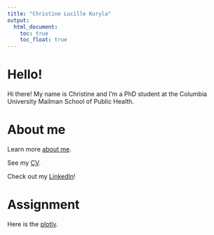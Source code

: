 ```yaml
---
title: "Christine Lucille Kuryla"
output: 
  html_document:
    toc: true
    toc_float: true
---
```


# Hello!

Hi there! My name is Christine and I'm a PhD student at the Columbia University Mailman School of Public Health. 

# About me

Learn more [about me](about.html).

See my [CV](cv.html).

Check out my [LinkedIn](https://www.linkedin.com/in/clkuryla/)!

# Assignment

Here is the [plotly](plotly_instacart.html).